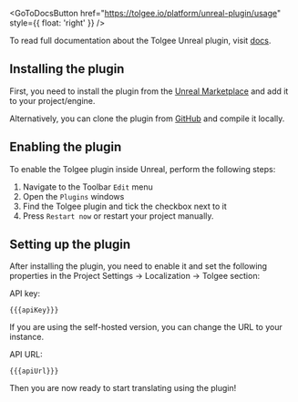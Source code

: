 
<GoToDocsButton
  href="https://tolgee.io/platform/unreal-plugin/usage"
  style={{ float: 'right' }}
/>

To read full documentation about the Tolgee Unreal plugin, visit [docs](https://tolgee.io/platform/unreal-plugin/usage).

## Installing the plugin

First, you need to install the plugin from the [Unreal Marketplace](https://www.unrealengine.com/marketplace/en-US/product/2757e202f8f3408bbf66f65d26223398) and add it to your project/engine.

Alternatively, you can clone the plugin from [GitHub](https://github.com/tolgee/tolgee-unreal) and compile it locally.

## Enabling the plugin

To enable the Tolgee plugin inside Unreal, perform the following steps:

1. Navigate to the Toolbar `Edit` menu
1. Open the `Plugins` windows
1. Find the Tolgee plugin and tick the checkbox next to it
1. Press `Restart now` or restart your project manually.

## Setting up the plugin

After installing the plugin, you need to enable it and set the following properties in the Project Settings → Localization → Tolgee section:

API key:
```
{{{apiKey}}}
```

If you are using the self-hosted version, you can change the URL to your instance.

API URL:
```
{{{apiUrl}}}
```

Then you are now ready to start translating using the plugin!
